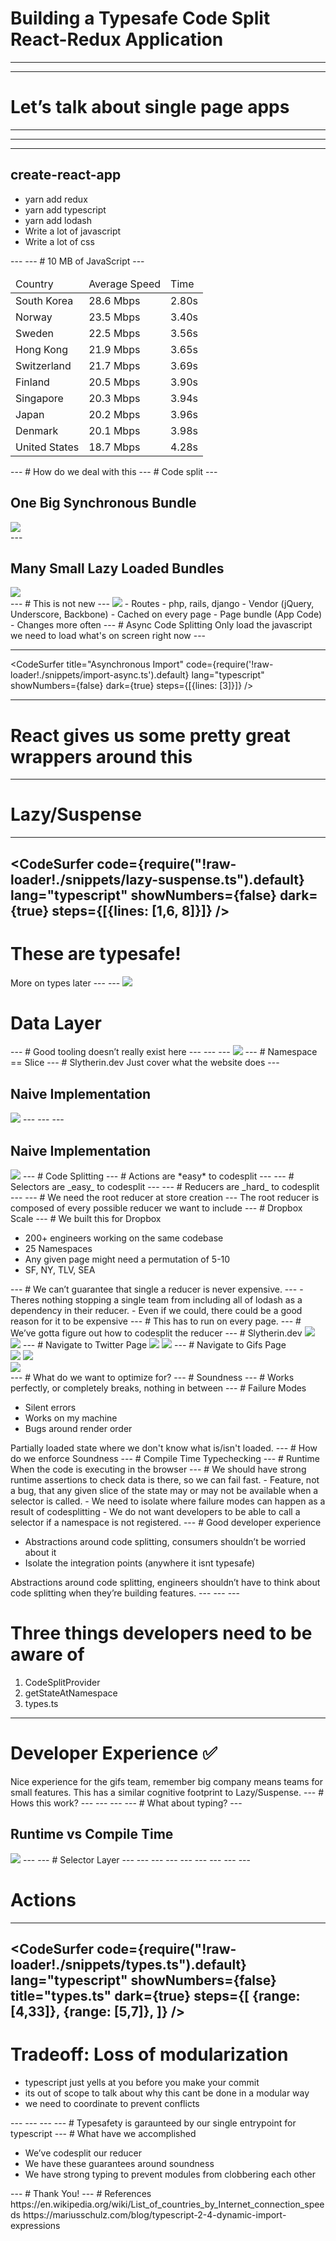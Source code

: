 

<Head>
  <title>Building a Code Split React App</title>
</Head>

# Building a Typesafe Code Split React-Redux Application

---

<AboutMe />

---

# Let’s talk about single page apps

---

<TallImage src="assets/timber.gif" />

---

<TallImage src="assets/create-react-app.png" />

---

## create-react-app

<ul>
  <Appear>
  <li>yarn add redux</li>
  <li>yarn add typescript</li>
  <li>yarn add lodash</li>
  <li>Write a lot of javascript</li>
  <li>Write a lot of css</li>
	</Appear>
</ul>
---
<TallImage src='assets/heaviest-objects.jpg' />
---
# 10 MB of JavaScript
---
<table>
	<thead>
		<tr>
			<td>Country</td>
			<td>Average Speed</td>
			<td>Time</td>
		</tr>
	</thead>
	<tbody>
		<tr>
			<td>South Korea</td>
			<td>28.6 Mbps </td>
			<td>2.80s</td></tr>
		<tr>
			<td>Norway</td>
			<td>23.5 Mbps </td>
			<td>3.40s</td></tr>
		<tr>
			<td>Sweden</td>
			<td>22.5 Mbps </td>
			<td>3.56s</td></tr>
		<tr>
			<td>Hong Kong</td>
			<td>21.9 Mbps </td>
			<td>3.65s</td></tr>
		<tr>
			<td> Switzerland</td>
			<td>21.7 Mbps </td>
			<td>3.69s</td></tr>
		<tr>
			<td>Finland</td>
			<td>20.5 Mbps </td>
			<td>3.90s</td></tr>
		<tr>
			<td>Singapore</td>
			<td>20.3 Mbps </td>
			<td>3.94s</td></tr>
		<tr>
			<td>Japan</td>
			<td>20.2 Mbps </td>
			<td>3.96s</td></tr>
		<tr>
			<td>Denmark</td>
			<td>20.1 Mbps </td>
			<td>3.98s</td></tr>
		<tr>
			<td>United States</td>
			<td>18.7 Mbps </td>
			<td>4.28s</td></tr>
	</tbody>
</table>
---
# How do we deal with this
---
# Code split
---
<div style={{height: 500}}>
	<h2>One Big Synchronous Bundle</h2>
	<img style={{height: "70%"}} src="assets/giant-bundle.png" />
</div>
---
<div style={{height: 500}}>
	<h2>Many Small Lazy Loaded Bundles</h2>
	<img style={{marginTop: "10%", height: "30%"}} src="assets/multiple-bundles.png" />
</div>
---
# This is not new
---
<img style={{height: '50%', marginTop: '30%'}} src="assets/frameworks.png" />
<Notes>
- Routes - php, rails, django
- Vendor (jQuery, Underscore, Backbone) - Cached on every page
- Page bundle (App Code) - Changes more often
</Notes>
---
# Async Code Splitting
<Notes>
	Only load the javascript we need to load what's on screen right now
</Notes>
---
<CodeSurfer
  title="Synchronous Import"
  code={require("!raw-loader!./snippets/import-sync.ts").default}
  lang="typescript"
  showNumbers={false}
  dark={true}
	steps={[{lines: [1]}]}
/>

---

<CodeSurfer
  title="Asynchronous Import"
  code={require('!raw-loader!./snippets/import-async.ts').default}
  lang="typescript"
  showNumbers={false}
  dark={true}
  steps={[{lines: [3]}]}
/>

---

# React gives us some pretty great wrappers around this

---

# Lazy/Suspense

---

<CodeSurfer
  code={require("!raw-loader!./snippets/lazy-suspense.ts").default}
  lang="typescript"
  showNumbers={false}
  dark={true}
	steps={[{lines: [1,6, 8]}]}
/>
---
# These are typesafe!
<Notes>
	More on types later
</Notes>
---
<TallImage src="assets/obama-done-here.gif" />
---
<Image style={{display: "flex", flexDirection: "column", justifyContent: "center"}} src="assets/matrix.gif">
	<h1>Data Layer</h1>
</Image>
---
# Good tooling doesn’t really exist here
---
<TallImage style={{padding: 50}} src="assets/redux.png" />
---
<TallImage style={{padding: 10}} src="assets/data-flow.png" />
---
<img style={{padding: 10, maxWidth:'100vw'}} src="assets/slices.png" />
---
# Namespace == Slice
---
# Slytherin.dev
<Notes>
	Just cover what the website does
</Notes>
---
<h2>Naive Implementation</h2>
<img style={{maxHeight:'70vh'}} src="assets/naive-redux.png" />
---
<CodeSurfer
  code={require("!raw-loader!./snippets/naive.ts").default}
  lang="typescript"
  showNumbers={false}
  dark={true}
	steps={[
    {range: [6,13], title: "State Shape"},
    {range: [1,4], title: "Namespaces"},
    {range: [15,18], title: "Actions"},
    {range: [20,28], title: "Root Reducer"},
    {range: [30,36], title: "Gifs Reducer"},
    {range: [37,39], title: "Gifs Selector", note:"our selectors always return the right thing"},
  ]}
/>
---
<CodeSurfer
  code={require("!raw-loader!./snippets/safety.ts").default}
  lang="typescript"
  showNumbers={false}
  dark={true}  
	steps={[
    {range: [1,9], title: "Typing Wins"},
    {range: [10,15], title: "Actions"},
    {range: [17,22], title: "Selectors"},
    {range: [24,32], title: "Reducer"},
    {range: [28,44], title: "Reducer"},
  ]}
/>
---
<h2>Naive Implementation</h2>
<img style={{maxHeight:'70vh'}} src="assets/naive-redux.png" />
---
# Code Splitting
---
# Actions are *easy* to codesplit
---
<CodeSurfer
  code={require("!raw-loader!./snippets/simple-action.ts").default}
  lang="typescript"
  showNumbers={false}
  dark={true}  	
  steps={[
    {range: [1,9]},    
  ]}
/>
---
# Selectors are _easy_ to codesplit
---
<CodeSurfer
  code={require("!raw-loader!./snippets/simple-selector.ts").default}
  lang="typescript"
  showNumbers={false}
  dark={true}    
	steps={[
    {range: [1,9]},
  ]}
/>
---
# Reducers are _hard_ to codesplit
---
<CodeSurfer
  code={require("!raw-loader!./snippets/create-store").default}
  lang="typescript"
  showNumbers={false}
  dark={true}
/>
---
# We need the root reducer at store creation
---
<TallImage src="assets/root-reducer.png" />
<Notes>
  The root reducer is composed of every possible reducer we want to include
</Notes>
---
# Dropbox Scale
---
# We built this for Dropbox
<ul>
	<Appear>
		<li>200+ engineers working on the same codebase</li>
		<li>25 Namespaces</li>
		<li>Any given page might need a permutation of 5-10</li>
		<li>SF, NY, TLV, SEA</li>
	</Appear>
</ul>
---
# We can’t guarantee that single a reducer is never expensive.
---
<TallImage src="assets/root-reducer.png" />
<Notes>
  - Theres nothing stopping a single team from including all of lodash as a dependency in their reducer.
  - Even if we could, there could be a good reason for it to be expensive
</Notes>
---
# This has to run on every page.
---
# We’ve gotta figure out how to codesplit the reducer
---
# Slytherin.dev
<img style={{height: '60vh'}} src="assets/taylor.png" />
<img style={{height: '60vh', marginLeft: '50px'}} src="assets/empty-store.png" />
---
# Navigate to Twitter Page
<img style={{height: '60vh'}} src="assets/taylor-tweets.png" />
<img style={{height: '60vh', marginLeft: '50px'}} src="assets/state-twitter.png" />
---
# Navigate to Gifs Page
<div style={{display: 'flex', justifyContent: "center", margin: '0 auto'}}>
  <div style={{background: '#036452', padding: 20, width: 'calc(30vw + 40px)'}}>
    <img style={{width: '30vw'}} src="assets/taylor-side-eye.gif" />
    <img style={{width: '30vw'}} src="assets/taylor-snakes.gif" />
  </div>
  <img style={{height: '60vh', marginLeft: '50px'}} src="assets/state-tweets-gifs.png" />
</div>
---
# What do we want to optimize for?
---
# Soundness
---
# Works perfectly, or completely breaks, nothing in between
---
# Failure Modes
<ul>
	<li>Silent errors</li>
	<li>Works on my machine</li>
	<li>Bugs around render order</li>
</ul>
<Notes>
	Partially loaded state where we don't know what is/isn't loaded.
</Notes>
---
# How do we enforce Soundness
---
# Compile Time
<Notes>
  Typechecking
</Notes>
---
# Runtime
<Notes>
  When the code is executing in the browser
</Notes>
---
# We should have strong runtime assertions to check data is there, so we can fail fast.
<Notes>
	- Feature, not a bug, that any given slice of the state may or may not be available when a selector is called.
	- We need to isolate where failure modes can happen as a result of codesplitting
	- We do not want developers to be able to call a selector if a namespace is not registered.
</Notes>
---
# Good developer experience
<ul>
  <li>Abstractions around code splitting, consumers shouldn’t be worried about it</li>
  <li>Isolate the integration points (anywhere it isnt typesafe)</li>
</ul>
<Notes>
	Abstractions around code splitting, engineers shouldn’t have to think about code splitting when they’re building features.
</Notes>
---
<CodeSurfer
  code={require("!raw-loader!./snippets/app.tsx").default}
  lang="typescript"
  showNumbers={false}
	title="app.tsx"
  dark={true}
	steps={[
		{},
		{range: [14, 25]},
		{range: [35, 49]},
    {lines: [39, 40, 41, 45, 46, 47]},
	]}
/>
---
<CodeSurfer
  code={require("!raw-loader!./snippets/gifs-page.tsx").default}
  lang="typescript"
  showNumbers={false}
	title="gifs-page.tsx"
  dark={true}
	steps={[
		{},
		{lines: [54,56]},
		{lines: [47, 49]},
		{lines: [22]},
	]}
/>
---

# Three things developers need to be aware of

1. CodeSplitProvider
2. getStateAtNamespace
3. types.ts

---

# Developer Experience ✅

<Notes>
	Nice experience for the gifs team, remember big company means teams for small features.
	This has a similar cognitive footprint to Lazy/Suspense.
</Notes>
---
# Hows this work?
---
<CodeSurfer
  code={require("!raw-loader!./snippets/code-split-provider.tsx").default}
  lang="typescript"
  showNumbers={false}
	title="provider.tsx"
  dark={true}
	steps={[
		{lines: [13, 16]},
	]}
/>
---
<CodeSurfer
  code={require("!raw-loader!./snippets/store.ts").default}
  lang="typescript"
  showNumbers={false}
	title="store.ts"
  dark={true}
	steps={[
		{},
		{range: [34, 46]},
		{range: [37, 43]},
		{range: [18, 33]},
		{range: [23, 32]},
		{tokens: {28: [2], 29: [1]}},
	]}
/>
---
<CodeSurfer
  code={require("!raw-loader!./snippets/gifs-page.tsx").default}
  lang="typescript"
  showNumbers={false}
	title="gifs-page.tsx"
  dark={true}
	steps={[
			{range: [54,56]},
	]}
/>
---
# What about typing?
---
<h2>Runtime vs Compile Time</h2>
<img style={{height: '70vh'}} src="assets/runtime-vs-compiletime.png" />
---
<CodeSurfer
  code={require("!raw-loader!./snippets/types.ts").default}
  lang="typescript"
  showNumbers={false}
	title="types.ts"
  dark={true}
	steps={[
			{range: [43,50]},
			{lines: [51]},
	]}
/>
---
# Selector Layer
---
<CodeSurfer
  code={require("!raw-loader!./snippets/gifs-selectors.ts").default}
  lang="typescript"
  showNumbers={false}
	title="gifs/selectors.ts"
  dark={true}
	steps={[
			{range: [4,9]},
			{lines: [2, 8]},
	]}
/>
---
<CodeSurfer
  code={require("!raw-loader!./snippets/selectors.ts").default}
  lang="typescript"
  showNumbers={false}
	title="selectors.ts"
  dark={true}
	steps={[
			{range: [3,14]},
			{range: [3,6]},
			{lines: [4]},
	]}
/>
---
<CodeSurfer
  code={require("!raw-loader!./snippets/types.ts").default}
  lang="typescript"
  showNumbers={false}
	title="types.ts"
  dark={true}
	steps={[
			{range: [43,51]},			
	]}
/>
---
<CodeSurfer
  code={require("!raw-loader!./snippets/selectors.ts").default}
  lang="typescript"
  showNumbers={false}
	title="selectors.ts"
  dark={true}
	steps={[
      {lines: [4]},
			{tokens: {1:[3,5], 4: [2], 6: [3], 7:[4]}},
      {tokens: {1:[7], 3:[6,7,8,9,10], 5: [3], 6: [5], 7:[6]}},
	]}
/>
---
<CodeSurfer
  code={require("!raw-loader!./snippets/types.ts").default}
  lang="typescript"
  showNumbers={false}
	title="types.ts"
  dark={true}
	steps={[
			{lines: [53]},
      {tokens: {
        44: [2],
        45: [2],
        46: [2],
        47: [2],
        48: [2],
        49: [2],
      }}
	]}
/>
---
<CodeSurfer
  code={require("!raw-loader!./snippets/selectors.ts").default}
  lang="typescript"
  showNumbers={false}
	title="selectors.ts"
  dark={true}
	steps={[
      {tokens: {1:[7], 3:[6,7,8,9,10], 5: [3], 6: [5], 7:[6]}},
      {tokens: {6: [3,4,5,6], 7:[4,5,6,7]}},
	]}
/>
---
<CodeSurfer
  code={require("!raw-loader!./snippets/types.ts").default}
  lang="typescript"
  showNumbers={false}
	title="types.ts"
  dark={true}
	steps={[			
      {tokens: {
        44: [5],
        45: [5],
        46: [5],
        47: [5],
        48: [5],
        49: [5],
      }}
	]}
/>
---
<CodeSurfer
  code={require("!raw-loader!./snippets/selectors.ts").default}
  lang="typescript"
  showNumbers={false}
	title="selectors.ts"
  dark={true}
	steps={[
      {lines: [7]},      
      {range: [9,11]},   
      {lines: [13]},         
	]}
/>
---

# Actions

---

<CodeSurfer
  code={require("!raw-loader!./snippets/types.ts").default}
  lang="typescript"
  showNumbers={false}
	title="types.ts"
  dark={true}
	steps={[
			{range: [4,33]},
			{range: [5,7]},
	]}
/>
---
# Tradeoff: Loss of modularization
<Notes>
  <ul>
    <li>typescript just yells at you before you make your commit</li>
    <li>its out of scope to talk about why this cant be done in a modular way</li>
    <li>we need to coordinate to prevent conflicts</li>	
  </ul>
</Notes>
---
<CodeSurfer
  code={require("!raw-loader!./snippets/types.ts").default}
  lang="typescript"
  showNumbers={false}
	title="types.ts"
  dark={true}
	steps={[
			{range: [57,65]},
			{range: [86,91]},
			{range: [68,84]},
	]}
/>
---
<CodeSurfer
  code={require("!raw-loader!./snippets/gifs-types.ts").default}
  lang="typescript"
  showNumbers={false}
	title="gifs/types.ts"
  dark={true}
	steps={[
			{},
			{range: [28,31]},
			{range: [16,27]},
	]}
/>
---
<CodeSurfer
  code={require("!raw-loader!./snippets/gifs-reducer.ts").default}
  lang="typescript"
  showNumbers={false}
	title="gifs/reudcer.ts"
  dark={true}
	steps={[
			{},
			{range: [6,9]},
			{range: [13,31]},
			{range: [14,19]},
	]}
/>
---
# Typesafety is garaunteed by our single entrypoint for typescript
---
# What have we accomplished
<ul>
	<Appear>
  	<li>We’ve codesplit our reducer</li>
  	<li>We have these guarantees around soundness</li>
  	<li>We have strong typing to prevent modules from clobbering each other</li>
	</Appear>
</ul>
---
# Thank You!
---
<AboutMe />
<Notes>
	# References
	https://en.wikipedia.org/wiki/List_of_countries_by_Internet_connection_speeds
	https://mariusschulz.com/blog/typescript-2-4-dynamic-import-expressions
</Notes>
